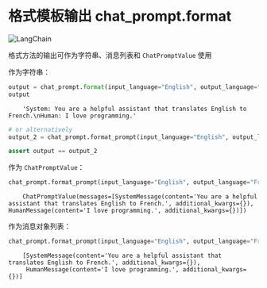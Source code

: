 # 格式模板输出 chat_prompt.format

![LangChain](https://pica.zhimg.com/50/v2-56e8bbb52aa271012541c1fe1ceb11a2_r.gif 'LangChain中文网')

格式方法的输出可作为字符串、消息列表和 `ChatPromptValue` 使用

作为字符串：


```python
output = chat_prompt.format(input_language="English", output_language="French", text="I love programming.")
output
```

<CodeOutputBlock lang="python">

```
    'System: You are a helpful assistant that translates English to French.\nHuman: I love programming.'
```

</CodeOutputBlock>


```python
# or alternatively
output_2 = chat_prompt.format_prompt(input_language="English", output_language="French", text="I love programming.").to_string()

assert output == output_2
```

作为 `ChatPromptValue`：


```python
chat_prompt.format_prompt(input_language="English", output_language="French", text="I love programming.")
```

<CodeOutputBlock lang="python">

```
    ChatPromptValue(messages=[SystemMessage(content='You are a helpful assistant that translates English to French.', additional_kwargs={}), HumanMessage(content='I love programming.', additional_kwargs={})])
```

</CodeOutputBlock>

作为消息对象列表：


```python
chat_prompt.format_prompt(input_language="English", output_language="French", text="I love programming.").to_messages()
```

<CodeOutputBlock lang="python">

```
    [SystemMessage(content='You are a helpful assistant that translates English to French.', additional_kwargs={}),
     HumanMessage(content='I love programming.', additional_kwargs={})]
```

</CodeOutputBlock>

